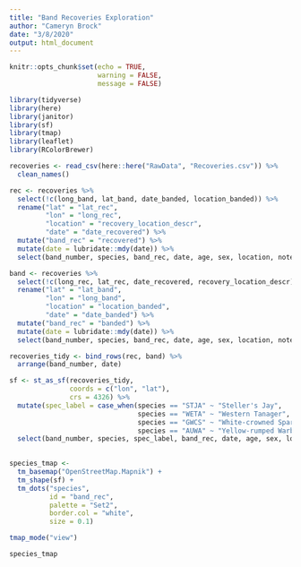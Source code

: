 ```yaml
---
title: "Band Recoveries Exploration"
author: "Cameryn Brock"
date: "3/8/2020"
output: html_document
---
```


```r
knitr::opts_chunk$set(echo = TRUE,
                      warning = FALSE,
                      message = FALSE)
```

```r

library(tidyverse)
library(here)
library(janitor)
library(sf)
library(tmap)
library(leaflet)
library(RColorBrewer)

```


```r
recoveries <- read_csv(here::here("RawData", "Recoveries.csv")) %>% 
  clean_names() 

rec <- recoveries %>% 
  select(!c(long_band, lat_band, date_banded, location_banded)) %>% 
  rename("lat" = "lat_rec",
         "lon" = "long_rec",
         "location" = "recovery_location_descr",
         "date" = "date_recovered") %>% 
  mutate("band_rec" = "recovered") %>% 
  mutate(date = lubridate::mdy(date)) %>% 
  select(band_number, species, band_rec, date, age, sex, location, notes, lon, lat)

band <- recoveries %>% 
  select(!c(long_rec, lat_rec, date_recovered, recovery_location_descr)) %>% 
  rename("lat" = "lat_band",
         "lon" = "long_band",
         "location" = "location_banded",
         "date" = "date_banded") %>% 
  mutate("band_rec" = "banded") %>% 
  mutate(date = lubridate::mdy(date)) %>% 
  select(band_number, species, band_rec, date, age, sex, location, notes, lon, lat)

recoveries_tidy <- bind_rows(rec, band) %>% 
  arrange(band_number, date) 

sf <- st_as_sf(recoveries_tidy,
               coords = c("lon", "lat"),
               crs = 4326) %>% 
  mutate(spec_label = case_when(species == "STJA" ~ "Steller's Jay",
                                species == "WETA" ~ "Western Tanager",
                                species == "GWCS" ~ "White-crowned Sparrow (Gambel's)",
                                species == "AUWA" ~ "Yellow-rumped Warbler (Audubon's)")) %>% 
  select(band_number, species, spec_label, band_rec, date, age, sex, location, notes)
  

```


```r

species_tmap <- 
  tm_basemap("OpenStreetMap.Mapnik") +
  tm_shape(sf) +
  tm_dots("species",
          id = "band_rec",
          palette = "Set2",
          border.col = "white",
          size = 0.1) 

tmap_mode("view")

species_tmap

```

